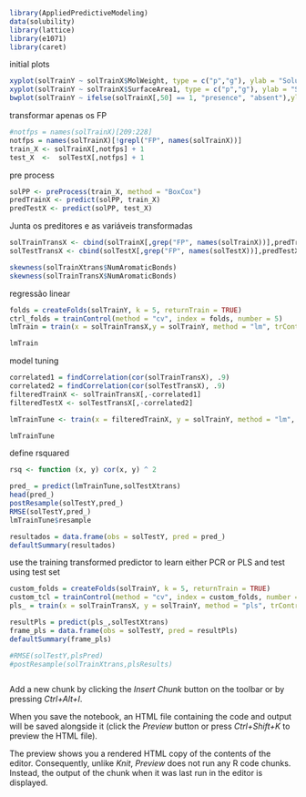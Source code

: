 ```r
library(AppliedPredictiveModeling)
data(solubility)
library(lattice)
library(e1071)
library(caret)
```

initial plots

```r
xyplot(solTrainY ~ solTrainX$MolWeight, type = c("p","g"), ylab = "Solubility", xlab = "Mol Weight")
xyplot(solTrainY ~ solTrainX$SurfaceArea1, type = c("p","g"), ylab = "Solubility", xlab = "Surface Area 1")
bwplot(solTrainY ~ ifelse(solTrainX[,50] == 1, "presence", "absent"),ylab = "Solubility")
```


transformar apenas os FP

```r
#notfps = names(solTrainX)[209:228]
notfps = names(solTrainX)[!grepl("FP", names(solTrainX))]
train_X <- solTrainX[,notfps] + 1
test_X  <-  solTestX[,notfps] + 1
```

pre process

```r
solPP <- preProcess(train_X, method = "BoxCox")
predTrainX <- predict(solPP, train_X)
predTestX <- predict(solPP, test_X)
```



Junta os preditores e as variáveis transformadas

```r
solTrainTransX <- cbind(solTrainX[,grep("FP", names(solTrainX))],predTrainX)
solTestTransX <- cbind(solTestX[,grep("FP", names(solTestX))],predTestX)

```


```r
skewness(solTrainXtrans$NumAromaticBonds)
skewness(solTrainTransX$NumAromaticBonds)
```

regressão linear


```r

folds = createFolds(solTrainY, k = 5, returnTrain = TRUE)
ctrl_folds = trainControl(method = "cv", index = folds, number = 5)
lmTrain = train(x = solTrainTransX,y = solTrainY, method = "lm", trControl = ctrl_folds, preProcess = c("BoxCox"))

lmTrain

```



model tuning

```r
correlated1 = findCorrelation(cor(solTrainTransX), .9)
correlated2 = findCorrelation(cor(solTestTransX), .9)
filteredTrainX <- solTrainTransX[,-correlated1]
filteredTestX <- solTestTransX[,-correlated2]

lmTrainTune <- train(x = filteredTrainX, y = solTrainY, method = "lm", trControl = ctrl_folds)

lmTrainTune
```


define rsquared

```r
rsq <- function (x, y) cor(x, y) ^ 2
```



```r
pred_ = predict(lmTrainTune,solTestXtrans)
head(pred_)
postResample(solTestY,pred_)
RMSE(solTestY,pred_)
lmTrainTune$resample
```



```r
resultados = data.frame(obs = solTestY, pred = pred_)
defaultSummary(resultados)
```


use the training transformed predictor to learn either PCR or PLS and test using test set

```r
custom_folds = createFolds(solTrainY, k = 5, returnTrain = TRUE)
custom_tcl = trainControl(method = "cv", index = custom_folds, number = 5)
pls_ = train(x = solTrainTransX, y = solTrainY, method = "pls", trControl = custom_tcl, preProcess =  c("BoxCox"), tuneLength = 5)

resultPls = predict(pls_,solTestXtrans)
frame_pls = data.frame(obs = solTestY, pred = resultPls)
defaultSummary(frame_pls)

#RMSE(solTestY,plsPred)
#postResample(solTrainXtrans,plsResults)


```

```r


```



Add a new chunk by clicking the *Insert Chunk* button on the toolbar or by pressing *Ctrl+Alt+I*.

When you save the notebook, an HTML file containing the code and output will be saved alongside it (click the *Preview* button or press *Ctrl+Shift+K* to preview the HTML file).

The preview shows you a rendered HTML copy of the contents of the editor. Consequently, unlike *Knit*, *Preview* does not run any R code chunks. Instead, the output of the chunk when it was last run in the editor is displayed.
